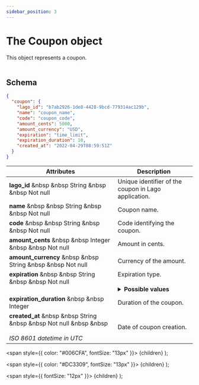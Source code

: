 ```yaml
---
sidebar_position: 3
---
```


# The Coupon object

This object represents a coupon.<br></br>

## Schema

```json
{
  "coupon": {
    "lago_id": "b7ab2926-1de8-4428-9bcd-779314ac129b",
    "name": "coupon_name",
    "code": "coupon_code",
    "amount_cents": 5000,
    "amount_currency": "USD",
    "expiration": "time_limit",
    "expiration_duration": 10,
    "created_at": "2022-04-29T08:59:51Z"
  }
}
```

| Attributes | Description |
| -----------| ----------- |
| **lago_id** &nbsp &nbsp <Type>String</Type> &nbsp &nbsp <NotNullable>Not null</NotNullable> | Unique identifier of the coupon in Lago application. |
| **name** &nbsp &nbsp <Type>String</Type> &nbsp &nbsp <NotNullable>Not null</NotNullable> | Coupon name. |
| **code** &nbsp &nbsp <Type>String</Type> &nbsp &nbsp <NotNullable>Not null</NotNullable> | Code identifying the coupon. |
| **amount_cents** &nbsp &nbsp <Type>Integer</Type> &nbsp &nbsp <NotNullable>Not null</NotNullable> | Amount in cents. |
| **amount_currency** &nbsp &nbsp <Type>String</Type> &nbsp &nbsp <NotNullable>Not null</NotNullable> | Currency of the amount. |
| **expiration** &nbsp &nbsp <Type>String</Type> &nbsp &nbsp <NotNullable>Not null</NotNullable><br></br> | Expiration type. <br></br> <details><summary>**Possible values**</summary><div>- `time_limit`<br></br>- `no_expiration`<div></div></div></details> |
| **expiration_duration** &nbsp &nbsp <Type>Integer</Type> | Duration of the coupon. |
| **created_at** &nbsp &nbsp <Type>String</Type> &nbsp &nbsp <NotNullable>Not null</NotNullable> &nbsp &nbsp <br></br><Comment>*ISO 8601 datetime in UTC*</Comment> | Date of coupon creation. |


  <span
    style={{
      color: "#006CFA",
      fontSize: "13px"
    }}>
    {children}
  </span>
);

  <span
    style={{
      color: "#DC3309",
      fontSize: "13px"
    }}>
    {children}
  </span>
);

  <span
    style={{
      fontSize: "12px"
    }}>
    {children}
  </span>
);
